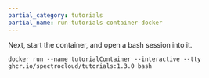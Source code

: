 ```yaml
---
partial_category: tutorials
partial_name: run-tutorials-container-docker
---
```


Next, start the container, and open a bash session into it.

```shell
docker run --name tutorialContainer --interactive --tty ghcr.io/spectrocloud/tutorials:1.3.0 bash
```